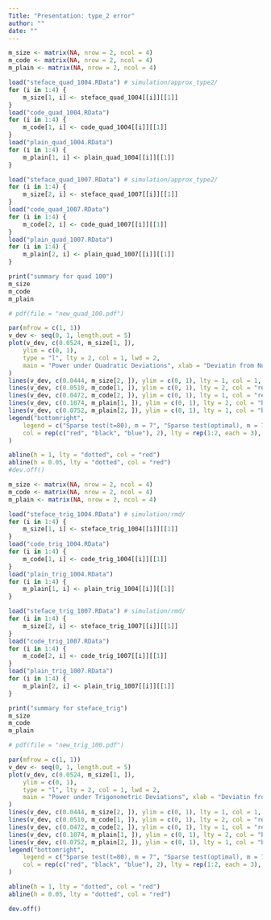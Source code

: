 ```yaml
---
Title: "Presentation: type_2 error"
author: ""
date: ""
---
```


```r
m_size <- matrix(NA, nrow = 2, ncol = 4)
m_code <- matrix(NA, nrow = 2, ncol = 4)
m_plain <- matrix(NA, nrow = 2, ncol = 4)
```
```r
load("steface_quad_1004.RData") # simulation/approx_type2/
for (i in 1:4) {
    m_size[1, i] <- steface_quad_1004[[i]][[1]]
}
load("code_quad_1004.RData")
for (i in 1:4) {
    m_code[1, i] <- code_quad_1004[[i]][[1]]
}
load("plain_quad_1004.RData")
for (i in 1:4) {
    m_plain[1, i] <- plain_quad_1004[[i]][[1]]
}
```
```r
load("steface_quad_1007.RData") # simulation/approx_type2/
for (i in 1:4) {
    m_size[2, i] <- steface_quad_1007[[i]][[1]]
}
load("code_quad_1007.RData")
for (i in 1:4) {
    m_code[2, i] <- code_quad_1007[[i]][[1]]
}
load("plain_quad_1007.RData")
for (i in 1:4) {
    m_plain[2, i] <- plain_quad_1007[[i]][[1]]
}
```
```r
print("summary for quad 100")
m_size
m_code
m_plain
```
```r
# pdf(file = "new_quad_100.pdf")

par(mfrow = c(1, 1))
v_dev <- seq(0, 1, length.out = 5)
plot(v_dev, c(0.0524, m_size[1, ]),
    ylim = c(0, 1),
    type = "l", lty = 2, col = 1, lwd = 2,
    main = "Power under Quadratic Deviations", xlab = "Deviatin from Null", ylab = "Power, Quadratic Dev."
)
lines(v_dev, c(0.0444, m_size[2, ]), ylim = c(0, 1), lty = 1, col = 1, lwd = 2)
lines(v_dev, c(0.0510, m_code[1, ]), ylim = c(0, 1), lty = 2, col = "red", lwd = 2)
lines(v_dev, c(0.0472, m_code[2, ]), ylim = c(0, 1), lty = 1, col = "red", lwd = 2)
lines(v_dev, c(0.1074, m_plain[1, ]), ylim = c(0, 1), lty = 2, col = "blue", lwd = 2)
lines(v_dev, c(0.0752, m_plain[2, ]), ylim = c(0, 1), lty = 1, col = "blue", lwd = 2)
legend("bottomright",
    legend = c("Sparse test(t=80), m = 7", "Sparse test(optimal), m = 7", "Original test, m = 7", "Sparse test(t=80), m = 4", "Sparse test(optimal), m = 4", "Original test, m = 4"),
    col = rep(c("red", "black", "blue"), 2), lty = rep(1:2, each = 3), lwd = rep(2, 6)
)

abline(h = 1, lty = "dotted", col = "red")
abline(h = 0.05, lty = "dotted", col = "red")
#dev.off()
```



```r
m_size <- matrix(NA, nrow = 2, ncol = 4)
m_code <- matrix(NA, nrow = 2, ncol = 4)
m_plain <- matrix(NA, nrow = 2, ncol = 4)
```
```r
load("steface_trig_1004.RData") # simulation/rmd/
for (i in 1:4) {
    m_size[1, i] <- steface_trig_1004[[i]][[1]]
}
load("code_trig_1004.RData")
for (i in 1:4) {
    m_code[1, i] <- code_trig_1004[[i]][[1]]
}
load("plain_trig_1004.RData")
for (i in 1:4) {
    m_plain[1, i] <- plain_trig_1004[[i]][[1]]
}
```
```r
load("steface_trig_1007.RData") # simulation/rmd/
for (i in 1:4) {
    m_size[2, i] <- steface_trig_1007[[i]][[1]]
}
load("code_trig_1007.RData")
for (i in 1:4) {
    m_code[2, i] <- code_trig_1007[[i]][[1]]
}
load("plain_trig_1007.RData")
for (i in 1:4) {
    m_plain[2, i] <- plain_trig_1007[[i]][[1]]
}
```
```r
print("summary for steface_trig")
m_size
m_code
m_plain
```
```r
# pdf(file = "new_trig_100.pdf")

par(mfrow = c(1, 1))
v_dev <- seq(0, 1, length.out = 5)
plot(v_dev, c(0.0524, m_size[1, ]),
    ylim = c(0, 1),
    type = "l", lty = 2, col = 1, lwd = 2,
    main = "Power under Trigonometric Deviations", xlab = "Deviatin from Null", ylab = "Power, Trigonometric Dev."
)
lines(v_dev, c(0.0444, m_size[2, ]), ylim = c(0, 1), lty = 1, col = 1, lwd = 2)
lines(v_dev, c(0.0510, m_code[1, ]), ylim = c(0, 1), lty = 2, col = "red", lwd = 2)
lines(v_dev, c(0.0472, m_code[2, ]), ylim = c(0, 1), lty = 1, col = "red", lwd = 2)
lines(v_dev, c(0.1074, m_plain[1, ]), ylim = c(0, 1), lty = 2, col = "blue", lwd = 2)
lines(v_dev, c(0.0752, m_plain[2, ]), ylim = c(0, 1), lty = 1, col = "blue", lwd = 2)
legend("bottomright",
    legend = c("Sparse test(t=80), m = 7", "Sparse test(optimal), m = 7", "Original test, m = 7", "Sparse test(t=80), m = 4", "Sparse test(optimal), m = 4", "Original test, m = 4"),
    col = rep(c("red", "black", "blue"), 2), lty = rep(1:2, each = 3), lwd = rep(2, 6)
)

abline(h = 1, lty = "dotted", col = "red")
abline(h = 0.05, lty = "dotted", col = "red")

dev.off()
```

